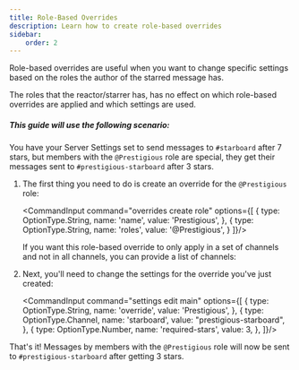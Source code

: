 ```yaml
---
title: Role-Based Overrides
description: Learn how to create role-based overrides
sidebar:
    order: 2
---
```



Role-based overrides are useful when you want to change specific settings based on the roles the author of the starred message has.

<Aside type="note">
    The roles that the reactor/starrer has, has no effect on which role-based overrides are applied and which settings are used.
</Aside>

##### This guide will use the following scenario:

You have your Server Settings set to send messages to `#starboard` after 7 stars, but members with the `@Prestigious` role are special, they get their messages sent to `#prestigious-starboard` after 3 stars.

<Steps>

1.  The first thing you need to do is create an override for the `@Prestigious` role:

    <CommandInput command="overrides create role" options={[
        {
            type: OptionType.String,
            name: 'name',
            value: 'Prestigious',
        },
        {
            type: OptionType.String,
            name: 'roles',
            value: '@Prestigious',
        }
    ]}/>

    <Aside type="tip">
        If you want this role-based override to only apply in a set of channels and not in all channels, you can provide a list of channels:
        <CommandInput command="overrides create role" options={[
            {
                type: OptionType.String,
                name: 'name',
                value: 'Prestigious',
            },
            {
                type: OptionType.String,
                name: 'roles',
                value: '@Prestigious',
            },
            {
                type: OptionType.Channel,
                name: 'channels',
                value: 'general prestigious-chat-1 prestigious-chat-2',
                multiple: true,
                highlight: true,
            }
        ]}/>
    </Aside>

2.  Next, you'll need to change the settings for the override you've just created:

    <CommandInput command="settings edit main" options={[
        {
            type: OptionType.String,
            name: 'override',
            value: 'Prestigious',
        },
        {
            type: OptionType.Channel,
            name: 'starboard',
            value: "prestigious-starboard",
        },
        {
            type: OptionType.Number,
            name: 'required-stars',
            value: 3,
        },
    ]}/>

</Steps>

That's it!  Messages by members with the `@Prestigious` role will now be sent to `#prestigious-starboard` after getting 3 stars.
